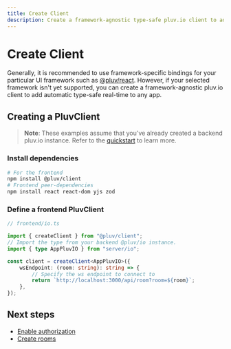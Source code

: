 ```yaml
---
title: Create Client
description: Create a framework-agnostic type-safe pluv.io client to add real-time to any app.
---
```



# Create Client

Generally, it is recommended to use framework-specific bindings for your particular UI framework such as [@pluv/react](https://www.npmjs.com/package/@pluv/react). However, if your selected framework isn't yet supported, you can create a framework-agnostic pluv.io client to add automatic type-safe real-time to any app.

## Creating a PluvClient

> **Note**: These examples assume that you've already created a backend pluv.io
> instance. Refer to the [quickstart](/docs/quickstart) to learn more.

### Install dependencies

```bash
# For the frontend
npm install @pluv/client
# Frontend peer-dependencies
npm install react react-dom yjs zod
```

### Define a frontend PluvClient

```ts
// frontend/io.ts

import { createClient } from "@pluv/client";
// Import the type from your backend @pluv/io instance.
import { type AppPluvIO } from "server/io";

const client = createClient<AppPluvIO>({
    wsEndpoint: (room: string): string => {
        // Specify the ws endpoint to connect to 
        return `http://localhost:3000/api/room?room=${room}`;
    },
});
```

## Next steps

* [Enable authorization](/docs/io/authorization)
* [Create rooms](/docs/client/create-rooms)

